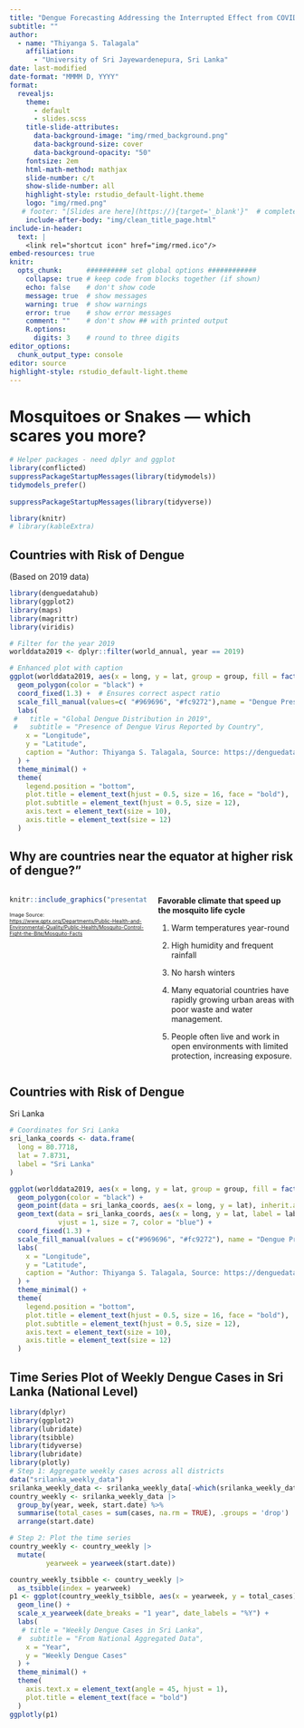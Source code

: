 ```yaml
---
title: "Dengue Forecasting Addressing the Interrupted Effect from COVID-19 Cases"
subtitle: ""
author:
  - name: "Thiyanga S. Talagala"
    affiliation:
      - "University of Sri Jayewardenepura, Sri Lanka"
date: last-modified
date-format: "MMMM D, YYYY"
format:
  revealjs:
    theme: 
      - default
      - slides.scss
    title-slide-attributes:
      data-background-image: "img/rmed_background.png"
      data-background-size: cover
      data-background-opacity: "50"
    fontsize: 2em
    html-math-method: mathjax
    slide-number: c/t
    show-slide-number: all
    highlight-style: rstudio_default-light.theme
    logo: "img/rmed.png"
   # footer: "[Slides are here](https://){target='_blank'}"  # complete the URL
    include-after-body: "img/clean_title_page.html"
include-in-header:
  text: |
    <link rel="shortcut icon" href="img/rmed.ico"/>
embed-resources: true
knitr:
  opts_chunk:      ########## set global options ############
    collapse: true # keep code from blocks together (if shown)
    echo: false    # don't show code
    message: true  # show messages
    warning: true  # show warnings
    error: true    # show error messages
    comment: ""    # don't show ## with printed output
    R.options:   
      digits: 3    # round to three digits
editor_options:
  chunk_output_type: console
editor: source
highlight-style: rstudio_default-light.theme
---
```



# **Mosquitoes** or **Snakes** — \newline which scares you more?
 
```r
# Helper packages - need dplyr and ggplot
library(conflicted)
suppressPackageStartupMessages(library(tidymodels))
tidymodels_prefer()
 
suppressPackageStartupMessages(library(tidyverse))

library(knitr)
# library(kableExtra)
```
 

## Countries with Risk of Dengue

(Based on 2019 data)

```r
library(denguedatahub)
library(ggplot2)
library(maps)
library(magrittr)
library(viridis)

# Filter for the year 2019
worlddata2019 <- dplyr::filter(world_annual, year == 2019)

# Enhanced plot with caption
ggplot(worlddata2019, aes(x = long, y = lat, group = group, fill = factor(dengue.present))) +
  geom_polygon(color = "black") +
  coord_fixed(1.3) +  # Ensures correct aspect ratio
  scale_fill_manual(values=c( "#969696", "#fc9272"),name = "Dengue Presence", labels = c("No", "Yes")) +  # Using viridis for better color representation
  labs(
 #   title = "Global Dengue Distribution in 2019",
 #   subtitle = "Presence of Dengue Virus Reported by Country",
    x = "Longitude",
    y = "Latitude",
    caption = "Author: Thiyanga S. Talagala, Source: https://denguedatahub.netlify.app/world.html"  # Adding caption
  ) +
  theme_minimal() +
  theme(
    legend.position = "bottom",
    plot.title = element_text(hjust = 0.5, size = 16, face = "bold"),
    plot.subtitle = element_text(hjust = 0.5, size = 12),
    axis.text = element_text(size = 10),
    axis.title = element_text(size = 12)
  )

```

## Why are countries near the equator at higher risk of dengue?"

:::: {.columns}

::: {.column width="50%"}

```r
knitr::include_graphics("presentationimage/mosquito-life-cycle-illustration.jpg")
```



<span style="font-size: xx-small;">Image Source: [https://www.gptx.org/Departments/Public-Health-and-Environmental-Quality/Public-Health/Mosquito-Control-Fight-the-Bite/Mosquito-Facts](https://www.gptx.org/Departments/Public-Health-and-Environmental-Quality/Public-Health/Mosquito-Control-Fight-the-Bite/Mosquito-Facts)</span>


:::

::: {.column width="50%"}

**Favorable climate that speed up the mosquito life cycle**

1. Warm temperatures year-round

2. High humidity and frequent rainfall

3. No harsh winters

4. Many equatorial countries have rapidly growing urban areas with poor waste and water management.

5. People often live and work in open environments with limited protection, increasing exposure.



:::

::::

## Countries with Risk of Dengue

Sri Lanka

```r
# Coordinates for Sri Lanka
sri_lanka_coords <- data.frame(
  long = 80.7718,
  lat = 7.8731,
  label = "Sri Lanka"
)

ggplot(worlddata2019, aes(x = long, y = lat, group = group, fill = factor(dengue.present))) +
  geom_polygon(color = "black") +
  geom_point(data = sri_lanka_coords, aes(x = long, y = lat), inherit.aes = FALSE, color = "blue", size = 3) +
  geom_text(data = sri_lanka_coords, aes(x = long, y = lat, label = label), inherit.aes = FALSE,
            vjust = 1, size = 7, color = "blue") +
  coord_fixed(1.3) +
  scale_fill_manual(values = c("#969696", "#fc9272"), name = "Dengue Presence", labels = c("No", "Yes")) +
  labs(
    x = "Longitude",
    y = "Latitude",
    caption = "Author: Thiyanga S. Talagala, Source: https://denguedatahub.netlify.app/world.html"
  ) +
  theme_minimal() +
  theme(
    legend.position = "bottom",
    plot.title = element_text(hjust = 0.5, size = 16, face = "bold"),
    plot.subtitle = element_text(hjust = 0.5, size = 12),
    axis.text = element_text(size = 10),
    axis.title = element_text(size = 12)
  )

```

## Time Series Plot of Weekly Dengue Cases in Sri Lanka (National Level)

```r
library(dplyr)
library(ggplot2)
library(lubridate)
library(tsibble)
library(tidyverse)
library(lubridate)
library(plotly)
# Step 1: Aggregate weekly cases across all districts
data("srilanka_weekly_data")
srilanka_weekly_data <- srilanka_weekly_data[-which(srilanka_weekly_data$year == 2023 & srilanka_weekly_data$week == 52), ]
country_weekly <- srilanka_weekly_data |>
  group_by(year, week, start.date) %>%
  summarise(total_cases = sum(cases, na.rm = TRUE), .groups = 'drop') |>
  arrange(start.date)

# Step 2: Plot the time series
country_weekly <- country_weekly |> 
  mutate(
         yearweek = yearweek(start.date))

country_weekly_tsibble <- country_weekly |>
  as_tsibble(index = yearweek)
p1 <- ggplot(country_weekly_tsibble, aes(x = yearweek, y = total_cases)) +
  geom_line() +
  scale_x_yearweek(date_breaks = "1 year", date_labels = "%Y") +
  labs(
   # title = "Weekly Dengue Cases in Sri Lanka",
  #  subtitle = "From National Aggregated Data",
    x = "Year",
    y = "Weekly Dengue Cases"
  ) +
  theme_minimal() +
  theme(
    axis.text.x = element_text(angle = 45, hjust = 1),
    plot.title = element_text(face = "bold")
  )
ggplotly(p1)
```